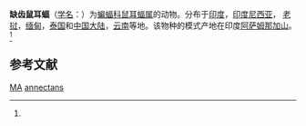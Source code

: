 {{Speciesbox
| name = 缺齿鼠耳蝠
| status = LC 
| status_system = iucn3.1
| status_ref = <ref name=iucn>{{IUCN2010|version=2010.3| assessors = Bates, P., Francis, C., Molur, S.  & Srinivasulu, C. | year = 2008 | id = 14142 | title = Myotis annectans  |downloaded = 2010-10-5}}</ref>
| image = 
| genus = Myotis
| species = annectans
| authority = (Dobosn, 1871)<ref name='id245'>{{cite web| url =http://www.bioinfo.cn/db05/BjdwSpecies.php?action=view&id=245| title =缺齿鼠耳蝠| work =《中国动物物种编目数据库》| publisher =中国科学院微生物研究所| author =中国科学院动物研究所| accessdate =2009-03-27| deadurl =yes| archiveurl =https://web.archive.org/web/20160305024018/http://www.bioinfo.cn/db05/BjdwSpecies.php?action=view&id=245| archivedate =2016-03-05}}</ref>
| range_map = Myotis annectans distribution.png
| synonyms = 
* ''Myotis annectans'' Thomas, 1920 ssp. primula
* ''Myotis primula'' Thomas, 1920
* ''Pipistrellus annectan''s Dobson, 1871
* ''Vesperugo anectens'' Dobson, 1876
}}

'''缺齿鼠耳蝠'''（[[学名|学名]]：{{lang|la|''Myotis annectans''}}）为[[蝙蝠科|蝙蝠科]][[鼠耳蝠属|鼠耳蝠属]]的动物。分布于[[印度|印度]]，[[印度尼西亚|印度尼西亚]]， [[老挝|老挝]]，[[缅甸|缅甸]]，[[泰国|泰国]]和[[中国大陆|中国大陆]]，[[云南|云南]]等地。该物种的模式产地在印度[[阿萨姆那加山|阿萨姆那加山]]。<ref name='id245'/>

== 参考文献 ==
{{reflist}}
{{Taxonbar|from=Q1829896}}

[[Category:IUCN红色名录无危物种|MA]]
[[Category:鼠耳蝠属|annectans]]


{{bat-stub}}